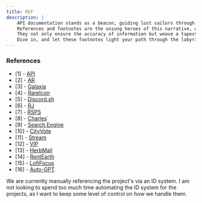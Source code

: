 ```yaml
---
title: REF
description: |
    API documentation stands as a beacon, guiding lost sailors through the vast digital sea.
    References and footnotes are the unsung heroes of this narrative, adding depth, clarity, and precision to the story. 
    They not only ensure the accuracy of information but weave a tapestry of interconnected knowledge, allowing readers to delve deeper with a mere click. 
    Dive in, and let these footnotes light your path through the labyrinthine world of APIs.
---
```



### References

- [1] - [API](https://kbve.com/project/api/)
- [2] - [AR](https://kbve.com/project/ar/)
- [3] - [Galaxia](https://kbve.com/project/galaxia/)
- [4] - [RareIcon](https://kbve.com/project/rareicon/)
- [5] - [Discord.sh](https://kbve.com/project/discord-sh/)
- [6] - [RJ](https://kbve.com/project/rj/)
- [7] - [RSPS](https://kbve.com/project/rsps/)
- [8] - [Charles](https://kbve.com/project/charles/)`
- [9] - [Search Engine](https://kbve.com/project/search-engine/)
- [10] - [CityVote](https://kbve.com/project/cityvote/)
- [11] - [Stream](https://kbve.com/project/stream/)
- [12] - [VIP](https://kbve.com/project/vip)
- [13] - [HerbMail](https://kbve.com/project/herbmail/)
- [14] - [RentEarth](https://kbve.com/project/rentearth/)
- [15] - [LofiFocus](https://kbve.com/project/lofifocus/)
- [16] - [Auto-GPT](https://kbve.com/project/auto-gpt/)

We are currently manually referencing the project's via an ID system.
I am not looking to spend too much time automating the ID system for the projects, as I want to keep some level of control on how we handle them.